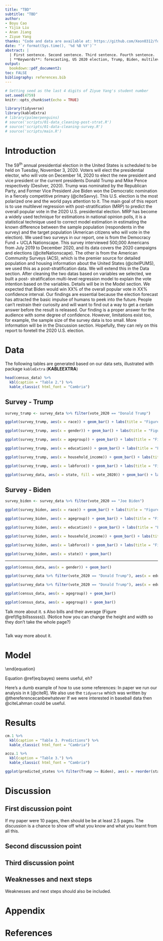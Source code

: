 ```yaml
---
title: "TBD"
subtitle: "TBD"
author: 
- Boyu Cao
- Yijia Liu
- Anan Jiang
- Ziyue Yang
thanks: "Code and data are available at: https://github.com/Xeon0312/forecasting_us_election"
date: "`r format(Sys.time(), '%d %B %Y')`"
abstract: |
  | First sentence. Second sentence. Third sentence. Fourth sentence. 
  | **Keywords**: forecasting, US 2020 election, Trump, Biden, multilevel regression with post-stratification.
output:
  bookdown::pdf_document2:
toc: FALSE
bibliography: references.bib
---
```


```r
# Setting seed as the last 4 digits of Ziyue Yang's student number
set.seed(4759)
knitr::opts_chunk$set(echo = TRUE)

library(tidyverse)
library(kableExtra)
# library(palmerpenguins)
# source('scripts/01-data_cleaning-post-strat.R')
# source('scripts/01-data-cleaning-survey.R')
# source('scripts/main.R')
```

# Introduction

The 59^th^ annual presidential election in the United States is scheduled to be held on Tuesday, November 3, 2020. Voters will elect the presidential elector, who will vote on December 14, 2020 to elect the new president and vice president or the current presidents Donald Trump and Mike Pence respectively (Desilver, 2020). Trump was nominated by the Republican Party, and Former Vice President Joe Biden won the Democratic nomination in a fiercely competitive primary (@citeSavvy). This U.S. election is the most polarized one and the world pays attention to it.
The main goal of this report is to use multilevel regression with post-stratification (MRP) to predict the overall popular vote in the 2020 U.S. presidential election. MRP has become a widely used technique for estimations in national opinion polls, it is a statistical technique used to correct model estimation in estimating the known difference between the sample population (respondents in the survey) and the target population (American citizens who will vote in the election).
We used two surveys in our report, one is from the Democracy Fund + UCLA Nationscape. This survey interviewed 500,000 Americans from July 2019 to December 2020, and its data covers the 2020 campaigns and elections (@citeNationscape). The other is from the American Community Surveys (ACS), which is the premier source for detailed population and housing information about the United States (@citeIPUMS), we used this as a post-stratification data. We will extend this in the Data section. After cleaning the two datas based on variables we selected, we built a post- stratification multi-level regression model to explain the vote intention based on the variables. Details will be in the Model section. 
We expected that Biden would win XX% of the overall popular vote in XX% confidence interval. Our findings are essential because the election forecast has attracted the basic impulse of humans to peek into the future. People can't restrain their curiosity and will want to find out a way to get a certain answer before the result is released. Our finding is a proper answer for the audience with some degree of confidence. However, limitations exist too, for example, the sample size of the survey data is too small. More information will be in the Discussion section. Hopefully, they can rely on this report to foretell the 2020 U.S. election. 





# Data

The following tables are generated based on our data sets, illustrated with package `kableExtra` (**KABLEEXTRA**)

```r
head(census_data) %>%
  kbl(caption = "Table 2.") %>%
  kable_classic( html_font = "Cambria")
```

<!-- Our data is of penguins (Figure \@ref(fig:bills)). -->


## Survey - Trump

```r
survey_trump <- survey_data %>% filter(vote_2020 == "Donald Trump")
```

```r
ggplot(survey_trump, aes(x = race)) + geom_bar() + labs(title = "Figure 1. Race Distribution of People Voted for Donald Trump")
```

```r
ggplot(survey_trump, aes(x = gender)) + geom_bar() + labs(title = "Figure 2. Gender Distribution of People Voted for Donald Trump")
```

```r
ggplot(survey_trump, aes(x = agegroup)) + geom_bar() + labs(title = "Figure 3. Age Distribution of People Voted for Donald Trump")
```

```r
ggplot(survey_trump, aes(x = education)) + geom_bar() + labs(title = "Figure 4. Education Level Distribution of People Voted for Donald Trump")
```

```r
ggplot(survey_trump, aes(x = household_income)) + geom_bar() + labs(title = "Figure 5. Income Distribution of People Voted for Donald Trump")
```

```r
ggplot(survey_trump, aes(x = labforce)) + geom_bar() + labs(title = "Figure 6. Labour Force Distribution of People Voted for Donald Trump")
```

```r
ggplot(survey_data, aes(x = state, fill = vote_2020)) + geom_bar() + labs(title = "Figure 7. State Distribution of Voters")
```

## Survey - Biden

```r
survey_biden <- survey_data %>% filter(vote_2020 == "Joe Biden")
```

```r
ggplot(survey_biden, aes(x = race)) + geom_bar() + labs(title = "Figure 8. Race Distribution of People Voted for Joe Biden")
```

```r
ggplot(survey_biden, aes(x = agegroup)) + geom_bar() + labs(title = "Figure 9. Age Distribution of People Voted for Joe Biden")
```

```r
ggplot(survey_biden, aes(x = education)) + geom_bar() + labs(title = "Figure 10. Education Distribution of People Voted for Joe Biden")
```

```r
ggplot(survey_biden, aes(x = household_income)) + geom_bar() + labs(title = "Figure 1. Race Distribution of People Voted for Joe Biden")
```

```r
ggplot(survey_biden, aes(x = labforce)) + geom_bar() + labs(title = "Figure 1. Labour Force Distribution of People Voted for Joe Biden")
```

```r
ggplot(survey_biden, aes(x = state)) + geom_bar()
```

---

```r
ggplot(census_data, aes(x = gender)) + geom_bar()
```

```r
ggplot(survey_data %>% filter(vote_2020 == "Donald Trump"), aes(x = education)) + geom_bar()
```

```r
ggplot(survey_data %>% filter(vote_2020 == "Donald Trump"), aes(x = education)) + geom_bar()
```

```r
ggplot(census_data, aes(x = agegroup)) + geom_bar()
```

```r
ggplot(census_data, aes(x = agegroup)) + geom_bar()
```




Talk more about it.
s
Also bills and their average (Figure \@ref(fig:billssssss)). (Notice how you can change the height and width so they don't take the whole page?)

```r


```

Talk way more about it. 



# Model

\begin{equation}
\text{logit}^{-1}\left(\mathbb{P}(Y_i = \textbf{Biden})\right) = \alpha_j + \
\end{equation}

Equation \@ref(eq:bayes) seems useful, eh?

Here's a dumb example of how to use some references: In paper we run our analysis in `R` [@citeR]. We also use the `tidyverse` which was written by @thereferencecanbewhatever If we were interested in baseball data then @citeLahman could be useful. 

# Results

```r
cm.1 %>%
  kbl(caption = "Table 3. Predictions") %>%
  kable_classic( html_font = "Cambria")

accu.1 %>% 
  kbl(caption = "Table 3.") %>%
  kable_classic( html_font = "Cambria")
```

```r
ggplot(predicted_states %>% filter(Trump >= Biden), aes(x = reorder(state, -Trump), y = Trump)) + geom_bar(stat = 'identity')
```

<!-- ```{r stateDist, fig.cap="Distribution of Trump Votes, by States", echo = TRUE, fig.width=12} -->
<!-- ggplot(predicted_states %>% filter(Biden >= Trump), aes(x = reorder(state, -), y = Trump)) + geom_bar(stat = 'identity') -->
<!-- ``` -->

# Discussion

## First discussion point

If my paper were 10 pages, then should be be at least 2.5 pages. The discussion is a chance to show off what you know and what you learnt from all this. 

## Second discussion point

## Third discussion point

## Weaknesses and next steps

Weaknesses and next steps should also be included.

\newpage

# Appendix {-}

\newpage


# References


